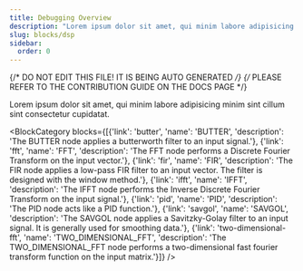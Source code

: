 ```yaml
---
title: Debugging Overview
description: "Lorem ipsum dolor sit amet, qui minim labore adipisicing minim sint cillum sint consectetur cupidatat."
slug: blocks/dsp
sidebar:
  order: 0
---
```


{/* DO NOT EDIT THIS FILE! IT IS BEING AUTO GENERATED */}
{/* PLEASE REFER TO THE CONTRIBUTION GUIDE ON THE DOCS PAGE */}


Lorem ipsum dolor sit amet, qui minim labore adipisicing minim sint cillum sint consectetur cupidatat.

<BlockCategory blocks={[{'link': 'butter', 'name': 'BUTTER', 'description': 'The BUTTER node applies a butterworth filter to an input signal.'}, {'link': 'fft', 'name': 'FFT', 'description': 'The FFT node performs a Discrete Fourier Transform on the input vector.'}, {'link': 'fir', 'name': 'FIR', 'description': 'The FIR node applies a low-pass FIR filter to an input vector. The filter is designed with the window method.'}, {'link': 'ifft', 'name': 'IFFT', 'description': 'The IFFT node performs the Inverse Discrete Fourier Transform on the input signal.'}, {'link': 'pid', 'name': 'PID', 'description': 'The PID node acts like a PID function.'}, {'link': 'savgol', 'name': 'SAVGOL', 'description': 'The SAVGOL node applies a Savitzky-Golay filter to an input signal. It is generally used for smoothing data.'}, {'link': 'two-dimensional-fft', 'name': 'TWO_DIMENSIONAL_FFT', 'description': 'The TWO_DIMENSIONAL_FFT node performs a two-dimensional fast fourier transform function on the input matrix.'}]} />